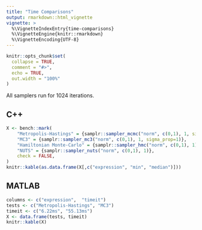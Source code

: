 ```yaml
---
title: "Time Comparisons"
output: rmarkdown::html_vignette
vignette: >
  %\VignetteIndexEntry{time-comparisons}
  %\VignetteEngine{knitr::rmarkdown}
  %\VignetteEncoding{UTF-8}
---
```


```r
knitr::opts_chunk$set(
  collapse = TRUE,
  comment = "#>",
  echo = TRUE,
  out.width = "100%"
)
```

All samplers run for 1024 iterations.

<!-- ## R -->
<!-- ```{r} -->
<!-- pdf <- SampleR::make_distr_pdf(distr::Norm()) -->
<!-- X <- bench::mark( -->
<!--     SampleR::sampler_mcmc(pdf, 1, sigma_prop = 1), -->
<!--     SampleR::sampler_mc3(pdf, 1, sigma_prop = 1), -->
<!--     SampleR::sampler_hmc(pdf, 1), -->
<!--     SampleR::sampler_nuts(pdf, 1, .5), -->
<!--     check = FALSE, -->
<!-- ) -->
<!-- knitr::kable(as.data.frame(X[,c("expression", "min", "median")])) -->

<!-- ``` -->

## C++
```r
X <- bench::mark(
    "Metropolis-Hastings" = {samplr::sampler_mcmc("norm", c(0,1), 1, sigma_prop=1)},
    "MC3" = {samplr::sampler_mc3("norm", c(0,1), 1, sigma_prop=1)},
    "Hamiltonian Monte-Carlo" = {samplr::sampler_hmc("norm", c(0,1), 1)},
    "NUTS" = {samplr::sampler_nuts("norm", c(0,1), 1)},
    check = FALSE,
)
knitr::kable(as.data.frame(X[,c("expression", "min", "median")]))
```

## MATLAB
```r
columns <- c("expression",  "timeit")
tests <- c("Metropolis-Hastings", "MC3")
timeit <- c("6.22ms", "55.13ms")
X <- data.frame(tests, timeit)
knitr::kable(X)
```

<!-- ## C++ -->
<!-- ```{r bench.all_columns = TRUE} -->
<!-- options(width = 300) -->
<!-- X <- bench::mark( -->
<!--     samplr::sampler_mcmc("mvnorm", list(c(0,1), diag(2)), c(0,0), sigma_prop=diag(2)), -->
<!--     samplr::sampler_mc3("mvnorm", list(c(0,1), diag(2)), c(0,0), sigma_prop=diag(2)), -->
<!--     samplr::sampler_hmc("mvnorm", list(c(0,1), diag(2)), c(0,0)), -->
<!--     # samplr::sampler_nuts("mvnorm", list(c(0,1), diag(2)), c(0,0)), -->
<!--     check = FALSE, -->
<!-- ) -->
<!-- print(X[,c("expression", "min", "median")]) -->
<!-- ``` -->
